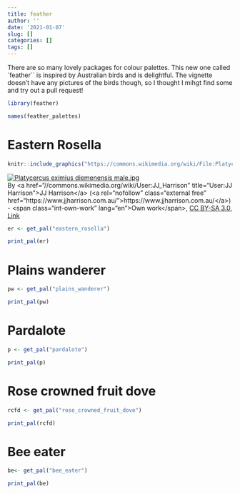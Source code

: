 ```yaml
---
title: feather
author: ''
date: '2021-01-07'
slug: []
categories: []
tags: []
---
```



There are so many lovely packages for colour palettes. This new one called `feather`` is inspired by Australian birds and is delightful. The vignette doesn't have any pictures of the birds though, so I thought I mihgt find some and try out a pull request!

```r
library(feather)
```

```r
names(feather_palettes)
```

# Eastern Rosella

```r
knitr::include_graphics("https://commons.wikimedia.org/wiki/File:Platycercus_eximius_diemenensis_male.jpg#/media/File:Platycercus_eximius_diemenensis_male.jpg")
```

<p><a href="https://commons.wikimedia.org/wiki/File:Platycercus_eximius_diemenensis_male.jpg#/media/File:Platycercus_eximius_diemenensis_male.jpg"><img src="https://upload.wikimedia.org/wikipedia/commons/thumb/3/33/Platycercus_eximius_diemenensis_male.jpg/1200px-Platycercus_eximius_diemenensis_male.jpg" alt="Platycercus eximius diemenensis male.jpg"></a><br>By &lt;a href="//commons.wikimedia.org/wiki/User:JJ_Harrison" title="User:JJ Harrison"&gt;JJ Harrison&lt;/a&gt; (&lt;a rel="nofollow" class="external free" href="https://www.jjharrison.com.au/"&gt;https://www.jjharrison.com.au/&lt;/a&gt;) - &lt;span class="int-own-work" lang="en"&gt;Own work&lt;/span&gt;, <a href="https://creativecommons.org/licenses/by-sa/3.0" title="Creative Commons Attribution-Share Alike 3.0">CC BY-SA 3.0</a>, <a href="https://commons.wikimedia.org/w/index.php?curid=10756820">Link</a></p>


```r
er <- get_pal("eastern_rosella")

print_pal(er)
```

# Plains wanderer

```r
pw <- get_pal("plains_wanderer")

print_pal(pw)
```




# Pardalote
```r
p <- get_pal("pardalote")

print_pal(p)
```

# Rose crowned fruit dove
```r
rcfd <- get_pal("rose_crowned_fruit_dove")

print_pal(rcfd)
```

# Bee eater
```r
be<- get_pal("bee_eater")

print_pal(be)
```

